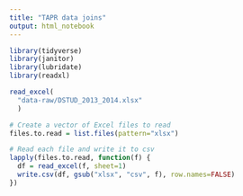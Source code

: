 ```yaml
---
title: "TAPR data joins"
output: html_notebook
---
```

```r
library(tidyverse)
library(janitor)
library(lubridate)
library(readxl)

```

```r
read_excel(
  "data-raw/DSTUD_2013_2014.xlsx"
  )
```

```r
# Create a vector of Excel files to read
files.to.read = list.files(pattern="xlsx")

# Read each file and write it to csv
lapply(files.to.read, function(f) {
  df = read_excel(f, sheet=1)
  write.csv(df, gsub("xlsx", "csv", f), row.names=FALSE)
})
```


